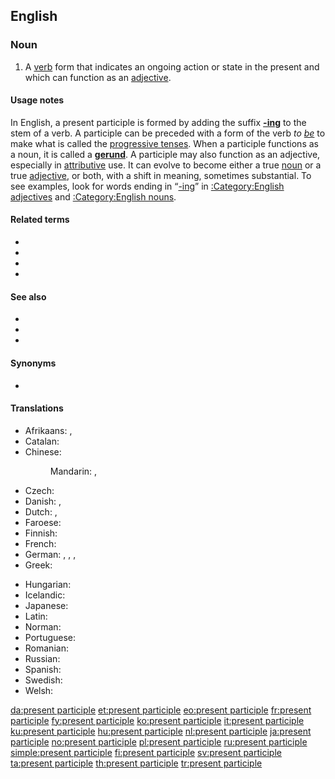 {{also|present-participle}}
==English==
{{wikipedia}}

===Noun===
{{en-noun}}

# {{lb|en|grammar}} A [[verb]] form that indicates an ongoing action or state in the present and which can function as an [[adjective]].

====Usage notes====
In English, a present participle is formed by adding the suffix '''[[-ing]]''' to the stem of a verb. A participle can be preceded with a form of the verb ''to [[be]]'' to make what is called the [[progressive tense]]s. When a participle functions as a noun, it is called a '''[[gerund]]'''. A participle may also function as an adjective, especially in [[attributive]] use. It can evolve to become either a true [[noun]] or a true [[adjective]], or both, with a shift in meaning, sometimes substantial. To see examples, look for words ending in “[[-ing]]” in [[:Category:English adjectives]] and [[:Category:English nouns]].

====Related terms====
* {{l|en|future participle}} <!-- Latin futurus, venturus, amaturus... -->
* {{l|en|participle}}
* {{l|en|past participle}}
* {{l|en|perfect passive participle}}

====See also====
* {{l|en|gerund}}
* {{l|en|gerundive}}
* {{l|en|periphrastic}}

====Synonyms====
* {{l|en|p.pr.}} {{qualifier|abbreviation}}

====Translations====
{{trans-top|verb form that indicates an ongoing action}}
* Afrikaans: {{t|af|teenwoordige deelwoord}}, {{t|af|onvoltooide deelwoord}}
* Catalan: {{t|ca|participi present|m}}
* Chinese:
*: Mandarin: {{t+|cmn|現在分詞|sc=Hani}}, {{t+|cmn|现在分词|tr=xiànzài fēncí|sc=Hani}}
* Czech: {{t|cs|příčestí přítomné|n}}
* Danish: {{t+|da|præsens participium|n|c}}, {{t|da|lang tillægsform|c}}
* Dutch: {{t+|nl|onvoltooid deelwoord|n}}, {{t+|nl|tegenwoordig deelwoord|n}}
* Faroese: {{t|fo|nútíðar lýsingarháttur|m}}
* Finnish: {{t+|fi|partisiipin preesens}}
* French: {{t+|fr|participe présent|m}}
* German: {{t|de|Mittelwort der Gegenwart|n}}, {{t|de|Partizipium präsentis|n}}, {{t|de|Partizip Präsens|n}}, {{t|de|Partizip I|n}}
* Greek: {{t|el|μετοχή του ενεστώτα|f}}
{{trans-mid}}
* Hungarian: {{t+|hu|folyamatos melléknévi igenév}}
* Icelandic: {{t+|is|lýsingarháttur nútíðar|m}}
* Japanese: {{t|ja|現在分詞|tr=げんざいぶんし, genzai bunshi|sc=Jpan}}
* Latin: {{t|la|participium praesentis|m|n}}
* Norman: {{t|nrf|participe présent|m}} {{qualifier|Jersey}}
* Portuguese: {{t+|pt|particípio presente|m}}
* Romanian: {{t|ro|participiu prezent|n}}
* Russian: {{t+|ru|прича́стие настоя́щего вре́мени|n}}
* Spanish: {{t+|es|participio presente|m}}
* Swedish: {{t+|sv|presensparticip|c}}
* Welsh: {{t|cy|rhangymeriad presennol|m}}
{{trans-bottom}}

[[da:present participle]]
[[et:present participle]]
[[eo:present participle]]
[[fr:present participle]]
[[fy:present participle]]
[[ko:present participle]]
[[it:present participle]]
[[ku:present participle]]
[[hu:present participle]]
[[nl:present participle]]
[[ja:present participle]]
[[no:present participle]]
[[pl:present participle]]
[[ru:present participle]]
[[simple:present participle]]
[[fi:present participle]]
[[sv:present participle]]
[[ta:present participle]]
[[th:present participle]]
[[tr:present participle]]